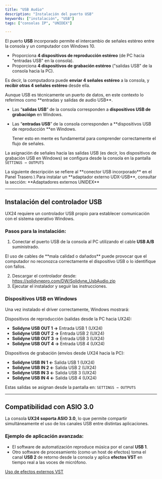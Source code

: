 ```yaml
---
title: "USB Audio"
description: "Instalación del puerto USB"
keywords: ["instalación", "USB"]
tags: ["consolas IP", "UNIDEX"]

---
```


El puerto **USB** incorporado permite el intercambio de señales estéreo entre la consola y un computador con Windows 10.

- <Icon icon="arrow-right-to-line" iconType="solid" color="#008dff" size={22} /> Proporciona **4 dispositivos de reproducción estéreo** (de PC hacia "entradas USB" en la consola).
- <Icon icon="arrow-left-from-line" iconType="solid" color="#00860b" size={22} /> Proporciona **4 dispositivos de grabación estéreo** ("salidas USB" de la consola hacia la PC).

Es decir, la computadora puede **enviar 4 señales estéreo** a la consola, y **recibir otras 4 señales estéreo** desde ella.

<Info>
  Aunque USB es técnicamente un puerto de datos, en este contexto lo referimos como **entradas y salidas de audio USB**.

  - Las “**salidas USB**” de la consola corresponden a **dispositivos USB de grabaciópn** en Windows.
  - Las “**entradas USB**” de la consola corresponden a \*\*dispositivos USB de reproducción \*\*en Windows.

    Tener esto en mente es fundamental para comprender correctamente el flujo de señales.
</Info>

La asignación de señales hacia las salidas USB (es decir, los dispositivos de grabación USB en Windows) se configura desde la consola en la pantalla `SETTINGS → OUTPUTS`

<Warning>
  La siguiente descripción se refiere al **conector USB incorporado** en el Panel Trasero.\
  Para instalar un **adaptador externo UDX-USB**, consultar la sección: **Adaptadores externos UNIDEX**
</Warning>

---

## Instalación del controlador USB

UX24 requiere un controlador USB propio para establecer comunicación con el sistema operativo Windows.

### Pasos para la instalación:

1. Conectar el puerto USB de la consola al PC utilizando el cable **USB A/B** suministrado.

<Danger>
  El uso de cables de **mala calidad o dañados** puede provocar que el computador no reconozca correctamente el dispositivo USB o lo identifique con fallos.
</Danger>

2. Descargar el controlador desde:\
   https://solidynepro.com/DW/Solidyne_UsbAudio.zip
3. Ejecutar el instalador y seguir las instrucciones.

### Dispositivos USB en Windows

Una vez instalado el driver correctamente, Windows mostrará:

Dispositivos de reproducción (salidas desde la PC hacia UX24):

- **Solidyne USB OUT 1 →** Entrada USB 1 (UX24)
- **Solidyne USB OUT 2 →** Entrada USB 2 (UX24)
- **Solidyne USB OUT 3 →** Entrada USB 3 (UX24)
- **Solidyne USB OUT 4 →** Entrada USB 4 (UX24)

Dispositivos de grabación (envíos desde UX24 hacia la PC):

- **Solidyne USB IN 1 ←** Salida USB 1 (UX24)
- **Solidyne USB IN 2 ←** Salida USB 2 (UX24)
- **Solidyne USB IN 3 ←** Salida USB 3 (UX24)
- **Solidyne USB IN 4 ←** Salida USB 4 (UX24)

Estas salidas se asignan desde la pantalla en: `SETTINGS → OUTPUTS`

---

## Compatibilidad con ASIO 3.0

La consola **UX24 soporta ASIO 3.0**, lo que permite compartir simultáneamente el uso de los canales USB entre distintas aplicaciones.

### Ejemplo de aplicación avanzada:

- El software de automatización reproduce música por el canal **USB 1**.
- Otro software de procesamiento (como un host de efectos) toma el canal **USB 2** de retorno desde la consola y aplica **efectos VST** en tiempo real a las voces de micrófono.

<Icon icon="video" iconType="solid" color="#b30000" size={25} />  [Uso de efectos externos VST ](https://youtu.be/qKi0MMbBEuc?si=j2B0-sSk--1DxuZE)